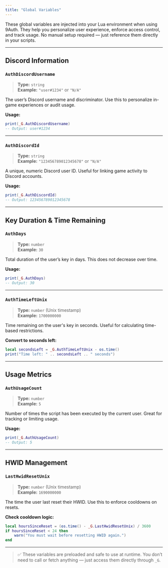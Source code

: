 ```yaml
---
title: "Global Variables"
---
```



These global variables are injected into your Lua environment when using 9Auth. They help you personalize user experience, enforce access control, and track usage. No manual setup required — just reference them directly in your scripts.

---

## Discord Information

### `AuthDiscordUsername`

> **Type:** `string`\
> **Example:** `"user#1234"` or `"N/A"`

The user’s Discord username and discriminator. Use this to personalize in-game experiences or audit usage.

**Usage:**

```lua
print(_G.AuthDiscordUsername)
-- Output: user#1234
```

---

### `AuthDiscordId`

> **Type:** `string`\
> **Example:** `"123456789012345678"` or `"N/A"`

A unique, numeric Discord user ID. Useful for linking game activity to Discord accounts.

**Usage:**

```lua
print(_G.AuthDiscordId)
-- Output: 123456789012345678
```

---

## Key Duration & Time Remaining

### `AuthDays`

> **Type:** `number`\
> **Example:** `30`

Total duration of the user’s key in days. This does not decrease over time.

**Usage:**

```lua
print(_G.AuthDays)
-- Output: 30
```

---

### `AuthTimeLeftUnix`

> **Type:** `number` (Unix timestamp)\
> **Example:** `1700000000`

Time remaining on the user's key in seconds. Useful for calculating time-based restrictions.

**Convert to seconds left:**

```lua
local secondsLeft = _G.AuthTimeLeftUnix - os.time()
print("Time left: " .. secondsLeft .. " seconds")
```

---

## Usage Metrics

### `AuthUsageCount`

> **Type:** `number`\
> **Example:** `5`

Number of times the script has been executed by the current user. Great for tracking or limiting usage.

**Usage:**

```lua
print(_G.AuthUsageCount)
-- Output: 5
```

---

## HWID Management

### `LastHwidResetUnix`

> **Type:** `number` (Unix timestamp)\
> **Example:** `1690000000`

The time the user last reset their HWID. Use this to enforce cooldowns on resets.

**Check cooldown logic:**

```lua
local hoursSinceReset = (os.time() - _G.LastHwidResetUnix) / 3600
if hoursSinceReset < 24 then
    warn("You must wait before resetting HWID again.")
end
```

---

> ✅ These variables are preloaded and safe to use at runtime. You don’t need to call or fetch anything — just access them directly through `_G`.